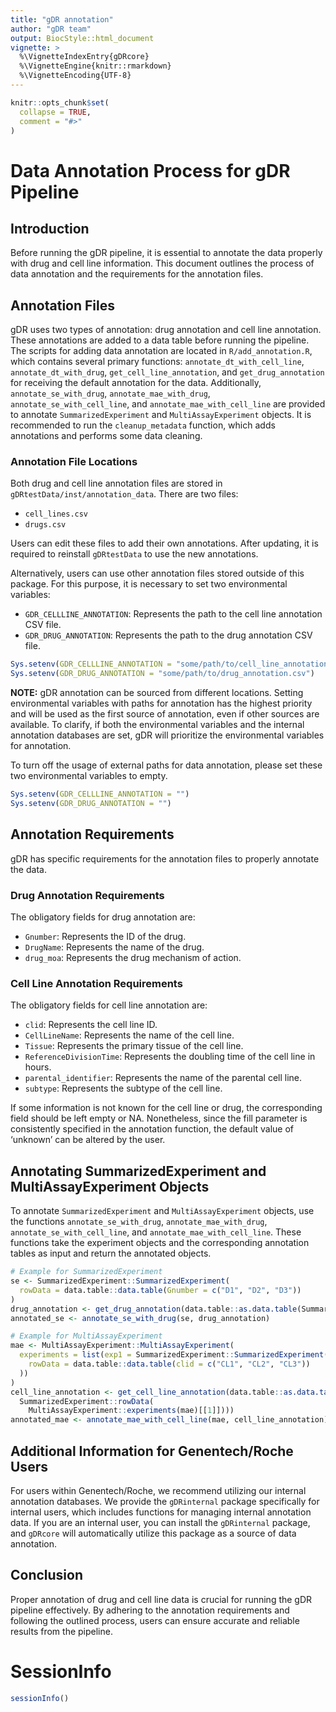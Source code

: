 ```yaml
---
title: "gDR annotation"
author: "gDR team"
output: BiocStyle::html_document
vignette: >
  %\VignetteIndexEntry{gDRcore}
  %\VignetteEngine{knitr::rmarkdown}
  %\VignetteEncoding{UTF-8}
---
```


```r
knitr::opts_chunk$set(
  collapse = TRUE,
  comment = "#>"
)
```

# Data Annotation Process for gDR Pipeline

## Introduction
Before running the gDR pipeline, it is essential to annotate the data properly with drug and cell line information. This document outlines the process of data annotation and the requirements for the annotation files.

## Annotation Files
gDR uses two types of annotation: drug annotation and cell line annotation. These annotations are added to a data table before running the pipeline. The scripts for adding data annotation are located in `R/add_annotation.R`, which contains several primary functions: `annotate_dt_with_cell_line`, `annotate_dt_with_drug`, `get_cell_line_annotation`, and `get_drug_annotation` for receiving the default annotation for the data. Additionally, `annotate_se_with_drug`, `annotate_mae_with_drug`, `annotate_se_with_cell_line`, and `annotate_mae_with_cell_line` are provided to annotate `SummarizedExperiment` and `MultiAssayExperiment` objects. It is recommended to run the `cleanup_metadata` function, which adds annotations and performs some data cleaning.

### Annotation File Locations
Both drug and cell line annotation files are stored in `gDRtestData/inst/annotation_data`. There are two files:

- `cell_lines.csv`
- `drugs.csv`

Users can edit these files to add their own annotations. After updating, it is required to reinstall `gDRtestData` to use the new annotations.

Alternatively, users can use other annotation files stored outside of this package. For this purpose, it is necessary to set two environmental variables:

- `GDR_CELLLINE_ANNOTATION`: Represents the path to the cell line annotation CSV file.
- `GDR_DRUG_ANNOTATION`: Represents the path to the drug annotation CSV file.

```r
Sys.setenv(GDR_CELLLINE_ANNOTATION = "some/path/to/cell_line_annotation.csv")
Sys.setenv(GDR_DRUG_ANNOTATION = "some/path/to/drug_annotation.csv")
```

**NOTE:** gDR annotation can be sourced from different locations. Setting environmental variables with paths for annotation has the highest priority and will be used as the first source of annotation, even if other sources are available. To clarify, if both the environmental variables and the internal annotation databases are set, gDR will prioritize the environmental variables for annotation.

To turn off the usage of external paths for data annotation, please set these two environmental variables to empty.

```r
Sys.setenv(GDR_CELLLINE_ANNOTATION = "")
Sys.setenv(GDR_DRUG_ANNOTATION = "")
```

## Annotation Requirements
gDR has specific requirements for the annotation files to properly annotate the data.

### Drug Annotation Requirements
The obligatory fields for drug annotation are:

- `Gnumber`: Represents the ID of the drug.
- `DrugName`: Represents the name of the drug.
- `drug_moa`: Represents the drug mechanism of action.

### Cell Line Annotation Requirements
The obligatory fields for cell line annotation are:

- `clid`: Represents the cell line ID.
- `CellLineName`: Represents the name of the cell line.
- `Tissue`: Represents the primary tissue of the cell line.
- `ReferenceDivisionTime`: Represents the doubling time of the cell line in hours.
- `parental_identifier`: Represents the name of the parental cell line.
- `subtype`: Represents the subtype of the cell line.

If some information is not known for the cell line or drug, the corresponding field should be left empty or NA. Nonetheless, since the fill parameter is consistently specified in the annotation function, the default value of 'unknown' can be altered by the user.

## Annotating SummarizedExperiment and MultiAssayExperiment Objects

To annotate `SummarizedExperiment` and `MultiAssayExperiment` objects, use the functions `annotate_se_with_drug`, `annotate_mae_with_drug`, `annotate_se_with_cell_line`, and `annotate_mae_with_cell_line`. These functions take the experiment objects and the corresponding annotation tables as input and return the annotated objects.

```r
# Example for SummarizedExperiment
se <- SummarizedExperiment::SummarizedExperiment(
  rowData = data.table::data.table(Gnumber = c("D1", "D2", "D3"))
)
drug_annotation <- get_drug_annotation(data.table::as.data.table(SummarizedExperiment::rowData(se)))
annotated_se <- annotate_se_with_drug(se, drug_annotation)

# Example for MultiAssayExperiment
mae <- MultiAssayExperiment::MultiAssayExperiment(
  experiments = list(exp1 = SummarizedExperiment::SummarizedExperiment(
    rowData = data.table::data.table(clid = c("CL1", "CL2", "CL3"))
  ))
)
cell_line_annotation <- get_cell_line_annotation(data.table::as.data.table(
  SummarizedExperiment::rowData(
    MultiAssayExperiment::experiments(mae)[[1]])))
annotated_mae <- annotate_mae_with_cell_line(mae, cell_line_annotation)
```

## Additional Information for Genentech/Roche Users
For users within Genentech/Roche, we recommend utilizing our internal annotation databases. We provide the `gDRinternal` package specifically for internal users, which includes functions for managing internal annotation data. If you are an internal user, you can install the `gDRinternal` package, and `gDRcore` will automatically utilize this package as a source of data annotation.

## Conclusion
Proper annotation of drug and cell line data is crucial for running the gDR pipeline effectively. By adhering to the annotation requirements and following the outlined process, users can ensure accurate and reliable results from the pipeline.

# SessionInfo {-}

```r
sessionInfo()
```
